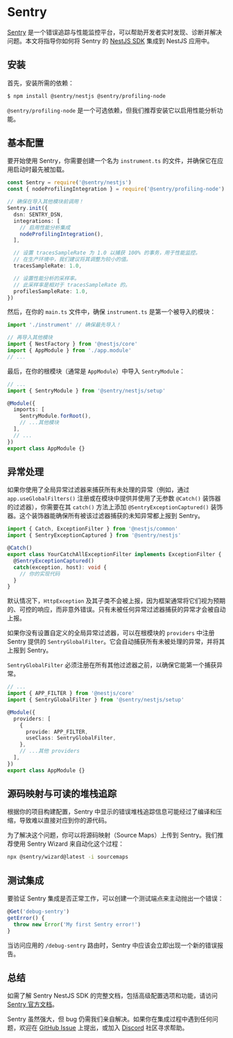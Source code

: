 # Sentry

[Sentry](https://sentry.io) 是一个错误追踪与性能监控平台，可以帮助开发者实时发现、诊断并解决问题。本文将指导你如何将 Sentry 的 [NestJS SDK](https://docs.sentry.io/platforms/javascript/guides/nestjs/) 集成到 NestJS 应用中。

## 安装

首先，安装所需的依赖：

```bash
$ npm install @sentry/nestjs @sentry/profiling-node
```

<CalloutInfo>

`@sentry/profiling-node` 是一个可选依赖，但我们推荐安装它以启用性能分析功能。

</CalloutInfo>

## 基本配置

要开始使用 Sentry，你需要创建一个名为 `instrument.ts` 的文件，并确保它在应用启动时最先被加载。

```ts filename='instrument.ts'
const Sentry = require('@sentry/nestjs')
const { nodeProfilingIntegration } = require('@sentry/profiling-node')

// 确保在导入其他模块前调用！
Sentry.init({
  dsn: SENTRY_DSN,
  integrations: [
    // 启用性能分析集成
    nodeProfilingIntegration(),
  ],

  // 设置 tracesSampleRate 为 1.0 以捕获 100% 的事务，用于性能监控。
  // 在生产环境中，我们建议将其调整为较小的值。
  tracesSampleRate: 1.0,

  // 设置性能分析的采样率。
  // 此采样率是相对于 tracesSampleRate 的。
  profilesSampleRate: 1.0,
})
```

然后，在你的 `main.ts` 文件中，确保 `instrument.ts` 是第一个被导入的模块：

```ts filename='main.ts'
import './instrument' // 确保最先导入！

// 再导入其他模块
import { NestFactory } from '@nestjs/core'
import { AppModule } from './app.module'
// ...
```

最后，在你的根模块（通常是 `AppModule`）中导入 `SentryModule`：

```ts filename='app.module.ts'
// ...
import { SentryModule } from '@sentry/nestjs/setup'

@Module({
  imports: [
    SentryModule.forRoot(),
    // ...其他模块
  ],
  // ...
})
export class AppModule {}
```

## 异常处理

如果你使用了全局异常过滤器来捕获所有未处理的异常（例如，通过 `app.useGlobalFilters()` 注册或在模块中提供并使用了无参数 `@Catch()` 装饰器的过滤器），你需要在其 `catch()` 方法上添加 `@SentryExceptionCaptured()` 装饰器。这个装饰器能确保所有被该过滤器捕获的未知异常都上报到 Sentry。

```ts
import { Catch, ExceptionFilter } from '@nestjs/common'
import { SentryExceptionCaptured } from '@sentry/nestjs'

@Catch()
export class YourCatchAllExceptionFilter implements ExceptionFilter {
  @SentryExceptionCaptured()
  catch(exception, host): void {
    // 你的实现代码
  }
}
```

默认情况下，`HttpException` 及其子类不会被上报，因为框架通常将它们视为预期的、可控的响应，而非意外错误。只有未被任何异常过滤器捕获的异常才会被自动上报。

如果你没有设置自定义的全局异常过滤器，可以在根模块的 `providers` 中注册 Sentry 提供的 `SentryGlobalFilter`。它会自动捕获所有未被处理的异常，并将其上报到 Sentry。

<CalloutInfo type="warning">

`SentryGlobalFilter` 必须注册在所有其他过滤器之前，以确保它能第一个捕获异常。

</CalloutInfo>

```ts filename='app.module.ts'
// ...
import { APP_FILTER } from '@nestjs/core'
import { SentryGlobalFilter } from '@sentry/nestjs/setup'

@Module({
  providers: [
    {
      provide: APP_FILTER,
      useClass: SentryGlobalFilter,
    },
    // ...其他 providers
  ],
})
export class AppModule {}
```

## 源码映射与可读的堆栈追踪

根据你的项目构建配置，Sentry 中显示的错误堆栈追踪信息可能经过了编译和压缩，导致难以直接对应到你的源代码。

为了解决这个问题，你可以将源码映射（Source Maps）上传到 Sentry。我们推荐使用 Sentry Wizard 来自动化这个过程：

```bash
npx @sentry/wizard@latest -i sourcemaps
```

## 测试集成

要验证 Sentry 集成是否正常工作，可以创建一个测试端点来主动抛出一个错误：

```ts
@Get('debug-sentry')
getError() {
  throw new Error('My first Sentry error!')
}
```

当访问应用的 `/debug-sentry` 路由时，Sentry 中应该会立即出现一个新的错误报告。

## 总结

如需了解 Sentry NestJS SDK 的完整文档，包括高级配置选项和功能，请访问 [Sentry 官方文档](https://docs.sentry.io/platforms/javascript/guides/nestjs/)。

Sentry 虽然强大，但 bug 仍需我们亲自解决。如果你在集成过程中遇到任何问题，欢迎在 [GitHub Issue](https://github.com/getsentry/sentry-javascript/issues) 上提出，或加入 [Discord](https://discord.com/invite/sentry) 社区寻求帮助。
